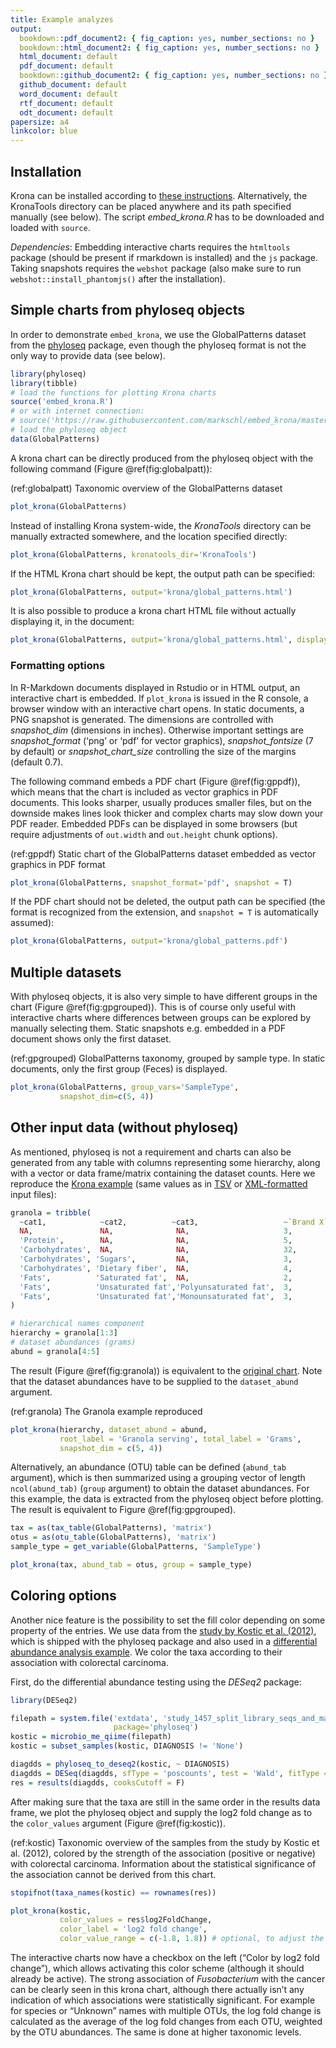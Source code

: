 ```yaml
---
title: Example analyzes
output:
  bookdown::pdf_document2: { fig_caption: yes, number_sections: no }
  bookdown::html_document2: { fig_caption: yes, number_sections: no }
  html_document: default
  pdf_document: default
  bookdown::github_document2: { fig_caption: yes, number_sections: no }
  github_document: default
  word_document: default
  rtf_document: default
  odt_document: default
papersize: a4
linkcolor: blue
---
```


## Installation

Krona can be installed according to [these instructions](https://github.com/marbl/Krona/wiki/Installing). Alternatively, the KronaTools directory can be placed anywhere and its path specified manually (see below). The script *embed_krona.R* has to be downloaded and loaded with `source`.

*Dependencies*: Embedding interactive charts requires the `htmltools` package (should be present if rmarkdown is installed) and the `js` package. Taking snapshots requires the `webshot` package (also make sure to run `webshot::install_phantomjs()` after the installation).

## Simple charts from phyloseq objects

In order to demonstrate `embed_krona`, we use the GlobalPatterns dataset from the [phyloseq](https://joey711.github.io/phyloseq/index.html) package, even though the phyloseq format is not the only way to provide data (see below).

```r
library(phyloseq)
library(tibble)
# load the functions for plotting Krona charts
source('embed_krona.R')
# or with internet connection:
# source('https://raw.githubusercontent.com/markschl/embed_krona/master/embed_krona.R')
# load the phyloseq object
data(GlobalPatterns)
```

A krona chart can be directly produced from the phyloseq object with the following command (Figure \@ref(fig:globalpatt)):

(ref:globalpatt) Taxonomic overview of the GlobalPatterns dataset

```r
plot_krona(GlobalPatterns)
```

Instead of installing Krona system-wide, the *KronaTools* directory can be manually extracted somewhere, and the location specified directly:

[^1]: more specifically, `ktImportXML` must be available in `PATH`

```r
plot_krona(GlobalPatterns, kronatools_dir='KronaTools')
```

If the HTML Krona chart should be kept, the output path can be specified:

```r
plot_krona(GlobalPatterns, output='krona/global_patterns.html')
```

It is also possible to produce a krona chart HTML file without actually displaying it, in the document:

```r
plot_krona(GlobalPatterns, output='krona/global_patterns.html', display=F)
```

### Formatting options

In R-Markdown documents displayed in Rstudio or in HTML output, an interactive chart is embedded. If `plot_krona` is issued in the R console, a browser window with an interactive chart opens. In static documents, a PNG snapshot is generated. The dimensions are controlled with *snapshot_dim* (dimensions in inches). Otherwise important settings are *snapshot_format* ('png' or 'pdf' for vector graphics), *snapshot_fontsize* (7 by default) or *snapshot_chart_size* controlling the size of the margins (default 0.7).

The following command embeds a PDF chart (Figure \@ref(fig:gppdf)), which means that the chart is included as vector graphics in PDF documents. This looks sharper, usually produces smaller files, but on the downside makes lines look thicker and complex charts may slow down your PDF reader. Embedded PDFs can be displayed in some browsers (but require adjustments of `out.width` and `out.height` chunk options).

(ref:gppdf) Static chart of the GlobalPatterns dataset embedded as vector graphics in PDF format

```r
plot_krona(GlobalPatterns, snapshot_format='pdf', snapshot = T)
```

If the PDF chart should not be deleted, the output path can be specified (the format is recognized from the extension, and `snapshot = T` is automatically assumed):

```r
plot_krona(GlobalPatterns, output='krona/global_patterns.pdf')
```

## Multiple datasets

With phyloseq objects, it is also very simple to have different groups in the chart (Figure \@ref(fig:gpgrouped)). This is of course only useful with interactive charts where differences between groups can be explored by manually selecting them. Static snapshots e.g. embedded in a PDF document shows only the first dataset.

(ref:gpgrouped) GlobalPatterns taxonomy, grouped by sample type. In static documents, only the first group (Feces) is displayed.

```r
plot_krona(GlobalPatterns, group_vars='SampleType',
           snapshot_dim=c(5, 4))
```

## Other input data (without phyloseq)

As mentioned, phyloseq is not a requirement and charts can also be generated from any table with columns representing some hierarchy, along with a vector or data frame/matrix containing the dataset counts. Here we reproduce the [Krona example](https://github.com/marbl/Krona/wiki/Importing-text-and-XML-data) (same values as in [TSV](https://krona.sourceforge.net/examples/text.txt) or [XML-formatted](https://krona.sourceforge.net/examples/xml.txt) input files):

```r
granola = tribble(
  ~cat1,            ~cat2,          ~cat3,                   ~`Brand X`, ~`Brand Y`,
  NA,               NA,              NA,                     3,          1,
  'Protein',        NA,              NA,                     5,          6,
  'Carbohydrates',  NA,              NA,                     32,         28,
  'Carbohydrates', 'Sugars',         NA,                     3,          5,
  'Carbohydrates', 'Dietary fiber',  NA,                     4,          8,
  'Fats',          'Saturated fat',  NA,                     2,          1,
  'Fats',          'Unsaturated fat','Polyunsaturated fat',  3,          4,
  'Fats',          'Unsaturated fat','Monounsaturated fat',  3,          2
)

# hierarchical names component
hierarchy = granola[1:3]
# dataset abundances (grams)
abund = granola[4:5]
```

The result (Figure \@ref(fig:granola)) is equivalent to the [original chart](https://krona.sourceforge.net/examples/xml.krona.html). Note that the dataset abundances have to be supplied to the `dataset_abund` argument.

(ref:granola) The Granola example reproduced

```r
plot_krona(hierarchy, dataset_abund = abund,
           root_label = 'Granola serving', total_label = 'Grams',
           snapshot_dim = c(5, 4))
```

Alternatively, an abundance (OTU) table can be defined (`abund_tab` argument), which is then summarized using a grouping vector of length `ncol(abund_tab)` (`group` argument) to obtain the dataset abundances. For this example, the data is extracted from the phyloseq object before plotting. The result is equivalent to Figure \@ref(fig:gpgrouped).

```r
tax = as(tax_table(GlobalPatterns), 'matrix')
otus = as(otu_table(GlobalPatterns), 'matrix')
sample_type = get_variable(GlobalPatterns, 'SampleType')

plot_krona(tax, abund_tab = otus, group = sample_type)
```

## Coloring options

Another nice feature is the possibility to set the fill color depending on some property of the entries. We use data from the [study by Kostic et al. (2012)](http://www.genome.org/cgi/doi/10.1101/gr.126573.111), which is shipped with the phyloseq package and also used in a [differential abundance analysis example](http://joey711.github.io/phyloseq-extensions/DESeq2.html). We color the taxa according to their association with colorectal carcinoma.

First, do the differential abundance testing using the *DESeq2* package:

```r
library(DESeq2)

filepath = system.file('extdata', 'study_1457_split_library_seqs_and_mapping.zip',
                       package='phyloseq')
kostic = microbio_me_qiime(filepath)
kostic = subset_samples(kostic, DIAGNOSIS != 'None')

diagdds = phyloseq_to_deseq2(kostic, ~ DIAGNOSIS)
diagdds = DESeq(diagdds, sfType = 'poscounts', test = 'Wald', fitType = 'parametric')
res = results(diagdds, cooksCutoff = F)
```

After making sure that the taxa are still in the same order in the results data frame, we plot the phyloseq object and supply the log2 fold change as to the `color_values` argument (Figure \@ref(fig:kostic)).

(ref:kostic) Taxonomic overview of the samples from the study by Kostic et al. (2012), colored by the strength of the association (positive or negative) with colorectal carcinoma. Information about the statistical significance of the association cannot be derived from this chart.

```r
stopifnot(taxa_names(kostic) == rownames(res))

plot_krona(kostic,
           color_values = res$log2FoldChange,
           color_label = 'log2 fold change',
           color_value_range = c(-1.8, 1.8)) # optional, to adjust the color scale
```

The interactive charts now have a checkbox on the left ("Color by log2 fold change"), which allows activating this color scheme (although it should already be active). The strong association of *Fusobacterium* with the cancer can be clearly seen in this krona chart, although there actually isn't any indication of which associations were statistically significant. For example for species or "Unknown" names with multiple OTUs, the log fold change is calculated as the average of the log fold changes from each OTU, weighted by the OTU abundances. The same is done at higher taxonomic levels.
